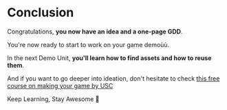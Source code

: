 # Conclusion

Congratulations, **you now have an idea and a one-page GDD**.

You're now ready to start to work on your game demoùù.

In the next Demo Unit, **you'll learn how to find assets and how to reuse them**.

And if you want to go deeper into ideation, don't hesitate to check [this free course on making your game by USC](https://learn.unity.com/course/design-and-publish-your-original-game-unity-usc-games-unlocked)

Keep Learning, Stay Awesome 🤗